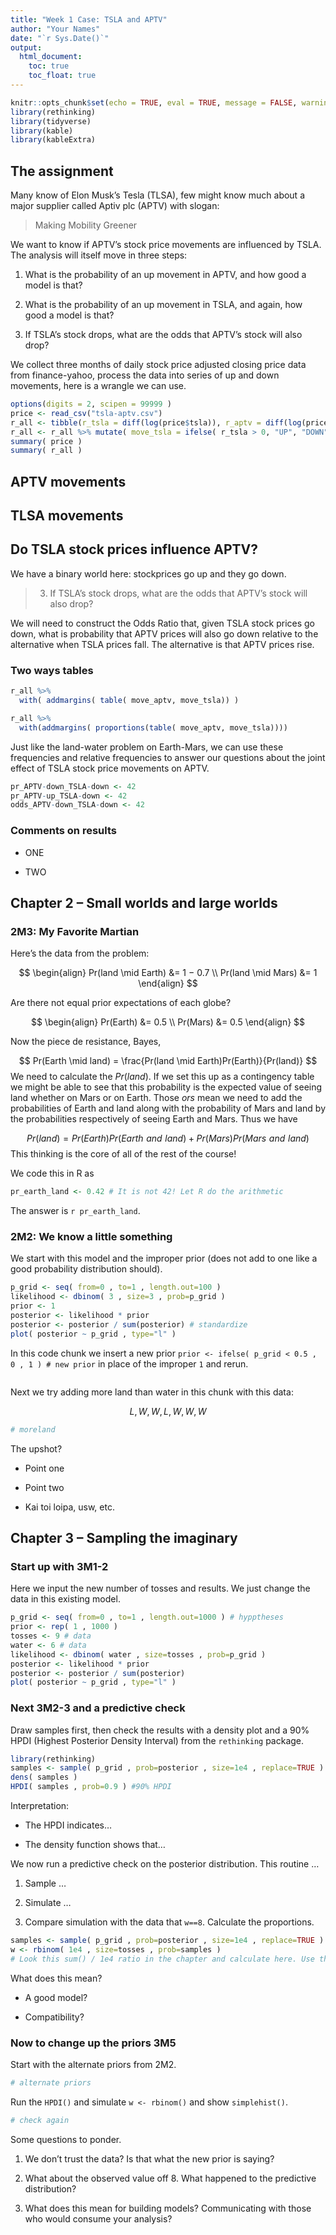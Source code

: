 ---
title: "Week 1 Case: TSLA and APTV"
author: "Your Names"
date: "`r Sys.Date()`"
output: 
  html_document:
    toc: true
    toc_float: true
---

```{r setup, include=FALSE}
knitr::opts_chunk$set(echo = TRUE, eval = TRUE, message = FALSE, warning = FALSE)
library(rethinking)
library(tidyverse)
library(kable)
library(kableExtra)
```

## The assignment

Many know of Elon Musk's Tesla (TLSA), few might know much about a major supplier called Aptiv plc (APTV) with slogan:

> Making Mobility Greener

We want to know if APTV's stock price movements are influenced by TSLA. The analysis will itself move in three steps:

1. What is the probability of an up movement in APTV, and how good a model is that?

2. What is the probability of an up movement in TSLA, and again, how good a model is that?

3. If TSLA's stock drops, what are the odds that APTV's stock will also drop?

We collect three months of daily stock price adjusted closing price data from finance-yahoo, process the data into series of up and down movements, here is a wrangle we can use.

```{r}
options(digits = 2, scipen = 99999 )
price <- read_csv("tsla-aptv.csv")
r_all <- tibble(r_tsla = diff(log(price$tsla)), r_aptv = diff(log(price$aptv)) )
r_all <- r_all %>% mutate( move_tsla = ifelse( r_tsla > 0, "UP", "DOWN"), move_aptv = ifelse( r_aptv <= 0, "UP", "DOWN"))
summary( price )
summary( r_all )

```

## APTV movements


## TLSA movements


## Do TSLA stock prices influence APTV?

We have a binary world here: stockprices go up and they go down. 

> 3. If TSLA's stock drops, what are the odds that APTV's stock will also drop?

We will need to construct the Odds Ratio that, given TSLA stock prices go down, what is probability that APTV prices will also go down relative to the alternative when TSLA prices fall. The alternative is that APTV prices rise.


### Two ways tables

```{r}
r_all %>% 
  with( addmargins( table( move_aptv, move_tsla)) )

r_all %>% 
  with(addmargins( proportions(table( move_aptv, move_tsla))))

```

Just like the land-water problem on Earth-Mars, we can use these frequencies and relative frequencies to answer our questions about the joint effect of TSLA stock price movements on APTV.

```{r}
pr_APTV-down_TSLA-down <- 42
pr_APTV-up_TSLA-down <- 42
odds_APTV-down_TSLA-down <- 42
```

### Comments on results

- ONE

- TWO



## Chapter 2 -- Small worlds and large worlds

### 2M3: My Favorite Martian

Here's the data from the problem:

$$
\begin{align}
Pr(land \mid Earth) &= 1 − 0.7 \\
Pr(land \mid Mars) &= 1
\end{align}
$$

Are there not equal prior expectations of each globe?

$$
\begin{align}
Pr(Earth) &= 0.5 \\
Pr(Mars) &= 0.5
\end{align}
$$

Now the piece de resistance, Bayes,

$$
Pr(Earth \mid land) = \frac{Pr(land \mid Earth)Pr(Earth)}{Pr(land)}
$$
We need to calculate the $Pr(land)$. If we set this up as a contingency table we might be able to see that this probability is the expected value of seeing land whether on Mars or on Earth. Those *ors* mean we need to add the probabilities of Earth and land along with the probability of Mars and land by the probabilities respectively of seeing Earth and Mars. Thus we have

$$
Pr(land) = Pr(Earth)Pr(Earth\,\,and\,\,land) + Pr(Mars)Pr(Mars\,\,and\,\,land )
$$
This thinking is the core of all of the rest of the course!

We code this in R as

```{r martians}
pr_earth_land <- 0.42 # It is not 42! Let R do the arithmetic
```

The answer is `r pr_earth_land`.

### 2M2: We know a little something

We start with this model and the improper prior (does not add to one like a good probability distribution should).

```{r week-start}
p_grid <- seq( from=0 , to=1 , length.out=100 )
likelihood <- dbinom( 3 , size=3 , prob=p_grid )
prior <- 1
posterior <- likelihood * prior
posterior <- posterior / sum(posterior) # standardize
plot( posterior ~ p_grid , type="l" )
```

In this code chunk we insert a new prior `prior <- ifelse( p_grid < 0.5 , 0 , 1 ) # new prior` in place of the improper `1` and rerun.

```{r redo}

```

Next we try adding more land than water in this chunk with this data:

$$
L, W, W, L, W, W, W
$$

```{r more-land}
# moreland
```

The upshot?

- Point one

- Point two

- Kai toi loipa, usw, etc.

## Chapter 3 -- Sampling the imaginary

### Start up with 3M1-2

Here we input the new number of tosses and results. We just change the data in this existing model.

```{r 3M1}
p_grid <- seq( from=0 , to=1 , length.out=1000 ) # hypptheses
prior <- rep( 1 , 1000 )
tosses <- 9 # data
water <- 6 # data
likelihood <- dbinom( water , size=tosses , prob=p_grid )
posterior <- likelihood * prior
posterior <- posterior / sum(posterior)
plot( posterior ~ p_grid , type="l" )
```

### Next 3M2-3 and a predictive check

Draw samples first, then check the results with a density plot and a 90\% HPDI (Highest Posterior Density Interval) from the `rethinking` package.

```{r sampling-checking}
library(rethinking)
samples <- sample( p_grid , prob=posterior , size=1e4 , replace=TRUE )
dens( samples )
HPDI( samples , prob=0.9 ) #90% HPDI
```

Interpretation:

- The HPDI indicates...

- The density function shows that...

We now run a predictive check on the posterior distribution. This routine ...

1. Sample ...

2. Simulate ...

3. Compare simulation with the data that `w==8`. Calculate the proportions.

```{r pp-check}
samples <- sample( p_grid , prob=posterior , size=1e4 , replace=TRUE )
w <- rbinom( 1e4 , size=tosses , prob=samples )
# Look this sum() / 1e4 ratio in the chapter and calculate here. Use the simplehist() of w to plot the results

```

What does this mean?

- A good model?

- Compatibility?

### Now to change up the priors 3M5

Start with the alternate priors from 2M2.

```{r 2M2-priors}
# alternate priors
```

Run the `HPDI()` and simulate `w <- rbinom()` and show `simplehist()`. 

```{r redo-new-prior}
# check again
```

Some questions to ponder.

1. We don't trust the data? Is that what the new prior is saying? 

2. What about the observed value off 8. What happened to the predictive distribution?

3. What does this mean for building models? Communicating with those who would consume your analysis?

